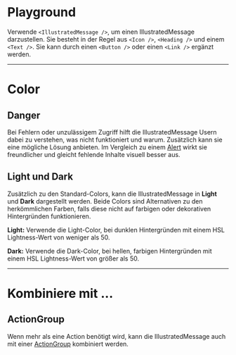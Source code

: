 # Playground

Verwende `<IllustratedMessage />`, um einen IllustratedMessage darzustellen. Sie
besteht in der Regel aus `<Icon />`, `<Heading />` und einem `<Text />`. Sie
kann durch einen `<Button />` oder einen `<Link />` ergänzt werden.

<LiveCodeEditor />

---

# Color

## Danger

Bei Fehlern oder unzulässigem Zugriff hilft die IllustratedMessage Usern dabei
zu verstehen, was nicht funktioniert und warum. Zusätzlich kann sie eine
mögliche Lösung anbieten. Im Vergleich zu einem
[Alert](https://mittwald.github.io/flow/03-components/status/alert) wirkt sie
freundlicher und gleicht fehlende Inhalte visuell besser aus.

<LiveCodeEditor example="negative" editorCollapsed />

## Light und Dark

Zusätzlich zu den Standard-Colors, kann die IllustratedMessage in **Light** und
**Dark** dargestellt werden. Beide Colors sind Alternativen zu den herkömmlichen
Farben, falls diese nicht auf farbigen oder dekorativen Hintergründen
funktionieren.

<LiveCodeEditor example="light" bgColor="dark" editorCollapsed />

<LiveCodeEditor example="dark" bgColor="light" editorCollapsed />

**Light:** Verwende die Light-Color, bei dunklen Hintergründen mit einem HSL
Lightness-Wert von weniger als 50.

**Dark:** Verwende die Dark-Color, bei hellen, farbigen Hintergründen mit einem
HSL Lightness-Wert von größer als 50.

---

# Kombiniere mit ...

## ActionGroup

Wenn mehr als eine Action benötigt wird, kann die IllustratedMessage auch mit
einer
[ActionGroup](https://mittwald.github.io/flow/03-components/actions/action-group)
kombiniert werden.

<LiveCodeEditor example="actionGroup" />
